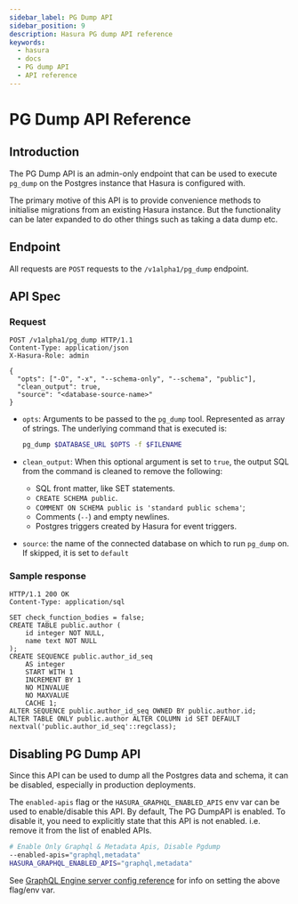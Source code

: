 ```yaml
---
sidebar_label: PG Dump API
sidebar_position: 9
description: Hasura PG dump API reference
keywords:
  - hasura
  - docs
  - PG dump API
  - API reference
---
```


# PG Dump API Reference

## Introduction

The PG Dump API is an admin-only endpoint that can be used to execute
`pg_dump` on the Postgres instance that Hasura is configured with.

The primary motive of this API is to provide convenience methods to
initialise migrations from an existing Hasura instance. But the
functionality can be later expanded to do other things such as taking a
data dump etc.

## Endpoint

All requests are `POST` requests to the `/v1alpha1/pg_dump` endpoint.

## API Spec

### Request

```http
POST /v1alpha1/pg_dump HTTP/1.1
Content-Type: application/json
X-Hasura-Role: admin

{
  "opts": ["-O", "-x", "--schema-only", "--schema", "public"],
  "clean_output": true,
  "source": "<database-source-name>"
}
```

-   `opts`: Arguments to be passed to the `pg_dump` tool. Represented as
    array of strings. The underlying command that is executed is:

    ```bash
    pg_dump $DATABASE_URL $OPTS -f $FILENAME
    ```

-   `clean_output`: When this optional argument is set to `true`, the
    output SQL from the command is cleaned to remove the following:

    -   SQL front matter, like SET statements.
    -   `CREATE SCHEMA public`.
    -   `COMMENT ON SCHEMA public is 'standard public schema'`;
    -   Comments (`--`) and empty newlines.
    -   Postgres triggers created by Hasura for event triggers.

-   `source`: the name of the connected database on which to run
    `pg_dump` on. If skipped, it is set to `default`

### Sample response

```http
HTTP/1.1 200 OK
Content-Type: application/sql

SET check_function_bodies = false;
CREATE TABLE public.author (
    id integer NOT NULL,
    name text NOT NULL
);
CREATE SEQUENCE public.author_id_seq
    AS integer
    START WITH 1
    INCREMENT BY 1
    NO MINVALUE
    NO MAXVALUE
    CACHE 1;
ALTER SEQUENCE public.author_id_seq OWNED BY public.author.id;
ALTER TABLE ONLY public.author ALTER COLUMN id SET DEFAULT nextval('public.author_id_seq'::regclass);
```

## Disabling PG Dump API

Since this API can be used to dump all the Postgres data and schema, it
can be disabled, especially in production deployments.

The `enabled-apis` flag or the `HASURA_GRAPHQL_ENABLED_APIS` env var can
be used to enable/disable this API. By default, The PG DumpAPI is
enabled. To disable it, you need to explicitly state that this API is
not enabled. i.e. remove it from the list of enabled APIs.

```bash
# Enable Only Graphql & Metadata Apis, Disable Pgdump
--enabled-apis="graphql,metadata"
HASURA_GRAPHQL_ENABLED_APIS="graphql,metadata"
```

See [GraphQL Engine server config reference](/deployment/graphql-engine-flags/reference.mdx) for info on setting the above flag/env var.

